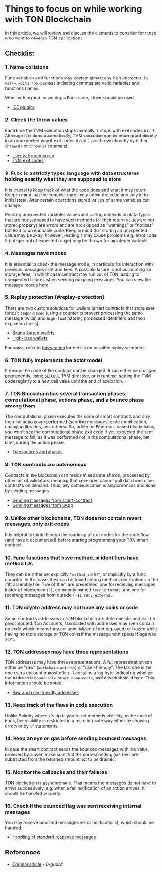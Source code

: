 
# Things to focus on while working with TON Blockchain

In this article, we will review and discuss the elements to consider for those who want to develop TON applications.

## Checklist

### 1. Name collisions

Func variables and functions may contain almost any legit character. I.e. `var++`, `~bits`, `foo-bar+baz` including commas are valid variables and functions names.

When writing and inspecting a Func code, Linter should be used.

- [IDE plugins](/v3/documentation/smart-contracts/getting-started/ide-plugins)

### 2. Check the throw values

Each time the TVM execution stops normally, it stops with exit codes `0` or `1`. Although it is done automatically, TVM execution can be interrupted directly in an unexpected way if exit codes `0` and `1` are thrown directly by either `throw(0)` or `throw(1)` command.

- [How to handle errors](/v3/documentation/smart-contracts/func/docs/builtins#throwing-exceptions)
- [TVM exit codes](/v3/documentation/tvm/tvm-exit-codes)

### 3. Func is a strictly typed language with data structures holding exactly what they are supposed to store

It is crucial to keep track of what the code does and what it may return. Keep in mind that the compiler cares only about the code and only in its initial state. After certain operations stored values of some variables can change.

Reading unexpected variables values and calling methods on data types that are not supposed to have such methods (or their return values are not stored properly) are errors and are not skipped as "warnings" or "notices" but lead to unreachable code. Keep in mind that storing an unexpected value may be okay, however, reading it may cause problems e.g. error code 5 (integer out of expected range) may be thrown for an integer variable.

### 4. Messages have modes

It is essential to check the message mode, in particular its interaction with previous messages sent and fees. A possible failure is not accounting for storage fees, in which case contract may run out of TON leading to unexpected failures when sending outgoing messages. You can view the message modes [here](/v3/documentation/smart-contracts/message-management/sending-messages#message-modes).

### 5. Replay protection {#replay-protection}

There are two custom solutions for wallets (smart contracts that store user funds): `seqno-based` (using a counter to prevent processing the same message twice) and `high-load` (storing processed identifiers and their expiration times).

- [Seqno-based wallets](/v3/guidelines/dapps/asset-processing/payments-processing/#seqno-based-wallets)
- [High-load wallets](/v3/guidelines/dapps/asset-processing/payments-processing/#high-load-wallets)

For `seqno`, refer to [this section](/v3/documentation/smart-contracts/message-management/sending-messages#mode3) for details on possible replay scenarios.

### 6. TON fully implements the actor model

It means the code of the contract can be changed. It can either be changed permanently, using [`SETCODE`](/v3/documentation/smart-contracts/func/docs/stdlib#set_code) TVM directive, or in runtime, setting the TVM code registry to a new cell value until the end of execution.

### 7. TON Blockchain has several transaction phases: computational phase, actions phase, and a bounce phase among them

The computational phase executes the code of smart contracts and only then the actions are performed (sending messages, code modification, changing libraries, and others). So, unlike on Ethereum-based blockchains, you won't see the computational phase exit code if you expected the sent message to fail, as it was performed not in the computational phase, but later, during the action phase.

- [Transactions and phases](/v3/documentation/tvm/tvm-overview#transactions-and-phases)

### 8. TON contracts are autonomous

Contracts in the blockchain can reside in separate shards, processed by other set of validators, meaning that developer cannot pull data from other contracts on demand. Thus, any communication is asynchronous and done by sending messages.

- [Sending messages from smart-contract](/v3/documentation/smart-contracts/message-management/sending-messages)
- [Sending messages from DApp](/v3/guidelines/ton-connect/guidelines/sending-messages)

### 9. Unlike other blockchains, TON does not contain revert messages, only exit codes

It is helpful to think through the roadmap of exit codes for the code flow (and have it documented) before starting programming your TON smart contract.

### 10. Func functions that have method_id identifiers have method IDs

They can be either set explicitly `"method_id(5)"`, or implicitly by a func compiler. In this case, they can be found among methods declarations in the .fift assembly file. Two of them are predefined: one for receiving messages inside of blockchain `(0)`, commonly named `recv_internal`, and one for receiving messages from outside `(-1)`, `recv_external`.

### 11. TON crypto address may not have any coins or code

Smart contracts addresses in TON blockchain are deterministic and can be precomputed. Ton Accounts, associated with addresses may even contain no code which means they are uninitialized (if not deployed) or frozen while having no more storage or TON coins if the message with special flags was sent.

### 12. TON addresses may have three representations

TON addresses may have three representations.
A full representation can either be "raw" (`workchain:address`) or "user-friendly". The last one is the one users encounter most often. It contains a tag byte, indicating whether the address is `bounceable` or `not bounceable`, and a workchain id byte. This information should be noted.

- [Raw and user-friendly addresses](/v3/documentation/smart-contracts/addresses#raw-and-user-friendly-addresses)

### 13. Keep track of the flaws in code execution

Unlike Solidity where it's up to you to set methods visibility, in the case of Func, the visibility is restricted in a more intricate way either by showing errors or by `if` statements.

### 14. Keep an eye on gas before sending bounced messages

In case the smart contract sends the bounced messages with the value, provided by a user, make sure that the corresponding gas fees are subtracted from the returned amount not to be drained.

### 15. Monitor the callbacks and their failures

TON blockchain is asynchronous. That means the messages do not have to arrive successively. e.g. when a fail notification of an action arrives, it should be handled properly.

### 16. Check if the bounced flag was sent receiving internal messages

You may receive bounced messages (error notifications), which should be handled.

- [Handling of standard response messages](/v3/documentation/smart-contracts/message-management/internal-messages#handling-of-standard-response-messages)

## References

- [Original article](https://0xguard.com/things_to_focus_on_while_working_with_ton_blockchain) - _0xguard_

<Feedback />

